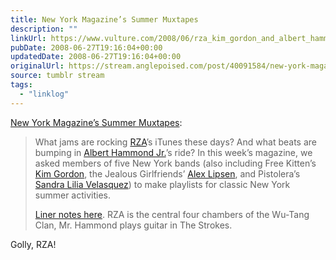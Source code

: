 ```yaml
---
title: New York Magazine’s Summer Muxtapes
description: ""
linkUrl: https://www.vulture.com/2008/06/rza_kim_gordon_and_albert_hammond_jr.html
pubDate: 2008-06-27T19:16:04+00:00
updatedDate: 2008-06-27T19:16:04+00:00
originalUrl: https://stream.anglepoised.com/post/40091584/new-york-magazines-summer-muxtapes
source: tumblr stream
tags:
  - "linklog"
---
```


[New York Magazine&#8217;s Summer Muxtapes][1]:

> What jams are rocking [RZA](http://rzaplaylist.muxtape.com/)’s iTunes these days? And what beats are bumping in [Albert Hammond Jr.](http://alberthammondjrplaylist.muxtape.com/)’s ride? In this week’s magazine, we asked members of five New York bands (also including Free Kitten’s [Kim Gordon](http://freekittenplaylist.muxtape.com/), the Jealous Girlfriends’ [Alex Lipsen](http://thejealousgirlfriendsplaylist.muxtape.com/), and Pistolera’s [Sandra Lilia Velasquez](http://pistoleraplaylist.muxtape.com/)) to make playlists for classic New York summer activities.
>
> [Liner notes here](http://nymag.com/guides/summer/2008/47992/). RZA is the central four chambers of the Wu-Tang Clan, Mr. Hammond plays guitar in The Strokes.

Golly, RZA!

[1]: https://www.vulture.com/2008/06/rza_kim_gordon_and_albert_hammond_jr.html
